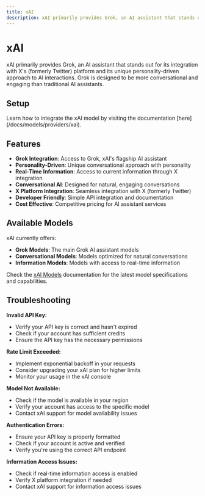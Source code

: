 ```yaml
---
title: xAI
description: xAI primarily provides Grok, an AI assistant that stands out for its integration with X's (formerly Twitter) platform and its unique personality-driven approach to AI interactions.
---
```


[xAI Console]: https://console.x.ai/
[xAI Docs]: https://docs.x.ai/
[xAI Models]: https://docs.x.ai/models

[Lamatic.ai Studio]: https://studio.lamatic.ai
[Lamatic support]: https://lamatic.ai/docs/slack


# xAI 

<IntegrationOverviw slug="xai" type="models" />

xAI primarily provides Grok, an AI assistant that stands out for its integration with X's (formerly Twitter) platform and its unique personality-driven approach to AI interactions. Grok is designed to be more conversational and engaging than traditional AI assistants.



## Setup
<Callout type="info">
Learn how to integrate the xAI model by visiting the documentation [here](/docs/models/providers/xai).
</Callout>

## Features

- **Grok Integration**: Access to Grok, xAI's flagship AI assistant
- **Personality-Driven**: Unique conversational approach with personality
- **Real-Time Information**: Access to current information through X integration
- **Conversational AI**: Designed for natural, engaging conversations
- **X Platform Integration**: Seamless integration with X (formerly Twitter)
- **Developer Friendly**: Simple API integration and documentation
- **Cost Effective**: Competitive pricing for AI assistant services

## Available Models

xAI currently offers:

- **Grok Models**: The main Grok AI assistant models
- **Conversational Models**: Models optimized for natural conversations
- **Information Models**: Models with access to real-time information

Check the [xAI Models][xAI Models] documentation for the latest model specifications and capabilities.

## Troubleshooting

**Invalid API Key:**
- Verify your API key is correct and hasn't expired
- Check if your account has sufficient credits
- Ensure the API key has the necessary permissions

**Rate Limit Exceeded:**
- Implement exponential backoff in your requests
- Consider upgrading your xAI plan for higher limits
- Monitor your usage in the xAI console

**Model Not Available:**
- Check if the model is available in your region
- Verify your account has access to the specific model
- Contact xAI support for model availability issues

**Authentication Errors:**
- Ensure your API key is properly formatted
- Check if your account is active and verified
- Verify you're using the correct API endpoint

**Information Access Issues:**
- Check if real-time information access is enabled
- Verify X platform integration if needed
- Contact xAI support for information access issues
